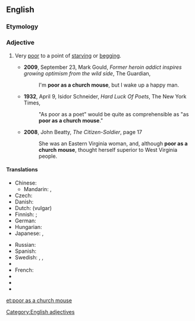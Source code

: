 ==English==

===Etymology===
{{rfe}}

===Adjective===
{{head|en|adjective|head=(as) [[poor]] as a [[church]] [[mouse]]}}

# {{simile}} Very [[poor]] to a point of [[starving]] or [[begging]].
#* '''2009''', September 23, Mark Gould, ''Former heroin addict inspires growing optimism from the wild side'', The Guardian,
#*: I'm '''poor as a church mouse''', but I wake up a happy man.
#* '''1932''', April 9,  Isidor Schneider, ''Hard Luck Of Poets'', The New York Times,
#*: "As poor as a poet" would be quite as comprehensible as "as '''poor as a church mouse'''."
#* '''2008''', John Beatty, ''The Citizen-Soldier'', page 17
#*: She was an Eastern Virginia woman, and, although '''poor as a church mouse''', thought herself superior to West Virginia people.

====Translations====
{{trans-top|very poor}}
* Chinese:
** Mandarin: {{t|cmn|一貧如洗|sc=Hani}}, {{t|cmn|一贫如洗|tr=yīpínrúxǐ|sc=Hani}}
* Czech: {{t-|cs|chudý jako kostelní myš}}
* Danish: {{t|da|fattig som en kirkerotte}}
* Dutch: {{t|nl|geen nagel hebben om zijn gat mee af te krabben}} (vulgar)
* Finnish: {{t+|fi|köyhä}} {{t+|fi|kuin}} {{t+|fi|kirkko|alt=kirkon}} {{t+|fi|rotta}}; {{t-|fi|rutiköyhä}}
* German: {{t-|de|arm wie eine Kirchenmaus}}
* Hungarian: {{t-|hu|szegény, mint a templom egere}}
* Japanese: {{t|ja|教会のネズミのように貧しい|tr=kyōkai-no nezumi-no yōni mazushii}} {{qualifier|literal translation}},  {{t|ja|非常に貧しい|tr=hijō-ni mazushii}}
{{trans-mid}}
* Russian: {{t|ru|бедный как церковная мышь|tr=bédnyj kak cerkóvnaja myš’}}
* Spanish: {{t|es|más pobre que una rata}}
* Swedish: {{t|sv|fattig som en kyrkråtta}}, {{t|sv|fattig som en råtta}}, {{t|sv|fattig som en lus}}
* {{trreq|ar}}
* French: {{t|fr|pauvre comme Job|m|f}}
* {{trreq|it}}
* {{trreq|pt}}
* {{trreq|vi}}
{{trans-bottom}}

[[Category:English adjectives]]

[[et:poor as a church mouse]]